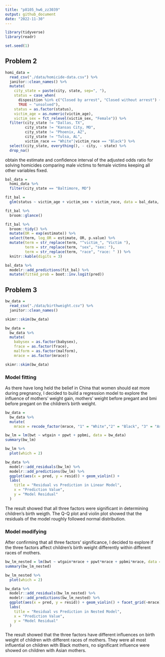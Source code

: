 ```yaml
---
title: "p8105_hw6_zz3039"
output: github_document
date: "2022-11-30"
---
```


```r
library(tidyverse)
library(readr)

set.seed(1)
```

## Problem 2

```r
homi_data = 
  read_csv("./data/homicide-data.csv") %>% 
  janitor::clean_names() %>% 
  mutate(
    city_state = paste(city, state, sep=", "),
    status = case_when(
      disposition %in% c("Closed by arrest", "Closed without arrest") ~ "solved",
      TRUE ~ "unsolved"),
    status = as.factor(status),
    victim_age = as.numeric(victim_age),
    victim_sex = fct_relevel(victim_sex, "Female")) %>% 
  filter(city_state != "Dallas, TX",
         city_state != "Kansas City, MO",
         city_state != "Phoenix, AZ",
         city_state != "Tulsa, AL",
         victim_race == "White"|victim_race == "Black") %>% 
  select(city_state, everything(), - city, - state) %>% 
  drop_na()
```

obtain the estimate and confidence interval of the adjusted odds ratio for solving homicides comparing male victims to female victims keeping all other variables fixed.

```r
bal_data = 
  homi_data %>% 
  filter(city_state == "Baltimore, MD")

fit_bal = 
  glm(status ~ victim_age + victim_sex + victim_race, data = bal_data, family = binomial) 

fit_bal %>% 
  broom::glance()

fit_bal %>% 
  broom::tidy() %>% 
  mutate(OR = exp(estimate)) %>%
  select(term, log_OR = estimate, OR, p.value) %>% 
  mutate(term = str_replace(term, "^victim_", "Victim "),
         term = str_replace(term, "sex", "sex: "),
         term = str_replace(term, "race", "race: " )) %>% 
  knitr::kable(digits = 3)

bal_data %>% 
  modelr::add_predictions(fit_bal) %>% 
  mutate(fitted_prob = boot::inv.logit(pred))
```


## Problem 3

```r
bw_data = 
  read_csv("./data/birthweight.csv") %>% 
  janitor::clean_names()

skimr::skim(bw_data)

bw_data = 
  bw_data %>% 
  mutate(
    babysex = as.factor(babysex),
    frace = as.factor(frace),
    malform = as.factor(malform),
    mrace = as.factor(mrace))

skimr::skim(bw_data)
```

### Model fitting

As there have long held the belief in China that women should eat more during pregnancy, I decided to build a regression model to explore the influence of mothers' weight gain, mothers' weight before pregant and bmi before pregant on the children's birth weight. 

```r
bw_data = 
  bw_data %>% 
  mutate(
    mrace = recode_factor(mrace, "1" = "White","2" = "Black", "3" = "Asian", "4" = "Puerto Rican", "8" = "Other")) 

bw_lm = lm(bwt ~ wtgain + ppwt + ppbmi, data = bw_data)
summary(bw_lm)

bw_lm %>% 
  plot(which = 2)

bw_data %>% 
  modelr::add_residuals(bw_lm) %>% 
  modelr::add_predictions(bw_lm) %>% 
  ggplot(aes(x = pred, y = resid)) + geom_violin() +
  labs(
    title = "Residual vs Prediction in Linear Model",
    x = "Prediction Value",
    y = "Model Residual"
  )
```

The result showed that all three factors were significant in determining children's birth weigth. The Q-Q plot and violin plot showed that the residuals of the model roughly followed normal distribution.

### Model modifying

After confirming that all three factors' significance, I decided to explore if the three factors affect children's birth weight differently within different races of mothers. 

```r
bw_lm_nested = lm(bwt ~ wtgain*mrace + ppwt*mrace + ppbmi*mrace, data = bw_data)
summary(bw_lm_nested)

bw_lm_nested %>% 
  plot(which = 2)

bw_data %>% 
  modelr::add_residuals(bw_lm_nested) %>% 
  modelr::add_predictions(bw_lm_nested) %>% 
  ggplot(aes(x = pred, y = resid)) + geom_violin() + facet_grid(~mrace) +
  labs(
    title = "Residual vs Prediction in Nested Model",
    x = "Prediction Value",
    y = "Model Residual"
  )
```

The result showed that the three factors have different influences on birth weight of children with different races of mothers. They were all most influential on children with Black mothers, no significant influence were showed on children with Asian mothers.

